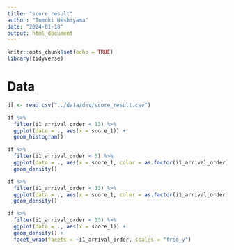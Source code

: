 ```yaml
---
title: "score result"
author: "Tomoki Nishiyama"
date: "2024-01-18"
output: html_document
---
```


```r
knitr::opts_chunk$set(echo = TRUE)
library(tidyverse)
```

# Data
```r
df <- read.csv("../data/dev/score_result.csv")
```


```r
df %>% 
  filter(i1_arrival_order < 13) %>% 
  ggplot(data = ., aes(x = score_1)) +
  geom_histogram()
```
```r
df %>% 
  filter(i1_arrival_order < 5) %>% 
  ggplot(data = ., aes(x = score_1, color = as.factor(i1_arrival_order))) +
  geom_density()
```

```r
df %>% 
  filter(i1_arrival_order < 13) %>% 
  ggplot(data = ., aes(x = score_1, color = as.factor(i1_arrival_order))) +
  geom_density()
```



```r
df %>% 
  filter(i1_arrival_order < 13) %>% 
  ggplot(data = ., aes(x = score_1)) +
  geom_density() +
  facet_wrap(facets = ~i1_arrival_order, scales = "free_y")
```

